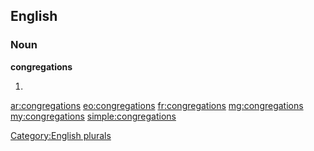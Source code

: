 ==English==

===Noun===
'''congregations'''

# {{plural of|[[congregation]]}}

[[Category:English plurals]]

[[ar:congregations]]
[[eo:congregations]]
[[fr:congregations]]
[[mg:congregations]]
[[my:congregations]]
[[simple:congregations]]